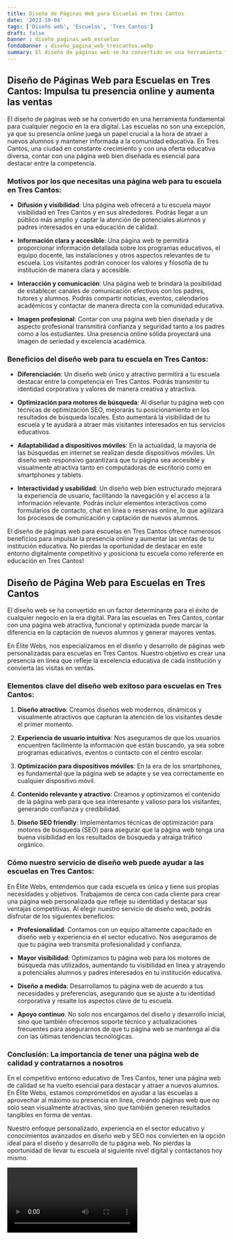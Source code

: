 ```yaml
---
title: Diseño de Páginas Web para Escuelas en Tres Cantos
date: '2023-10-04'
tags: ['Diseño web', 'Escuelas', 'Tres Cantos']
draft: false
banner : diseño_paginas_web_escuelas
fondoBanner : diseño_pagina_web_trescantos.webp
summary: El diseño de páginas web se ha convertido en una herramienta fundamental para cualquier negocio en la era digital. Las escuelas no son una excepción, ya que su presencia online juega un papel crucial a la hora de atraer a nuevos alumnos y mantener informada a la comunidad educativa. En Tres Cantos, una ciudad en constante crecimiento y con una oferta educativa diversa, contar con una página web bien diseñada es esencial para destacar entre la competencia.
---
```


## Diseño de Páginas Web para Escuelas en Tres Cantos: Impulsa tu presencia online y aumenta las ventas

El diseño de páginas web se ha convertido en una herramienta fundamental para cualquier negocio en la era digital. Las escuelas no son una excepción, ya que su presencia online juega un papel crucial a la hora de atraer a nuevos alumnos y mantener informada a la comunidad educativa. En Tres Cantos, una ciudad en constante crecimiento y con una oferta educativa diversa, contar con una página web bien diseñada es esencial para destacar entre la competencia.

### Motivos por los que necesitas una página web para tu escuela en Tres Cantos:

- **Difusión y visibilidad**: Una página web ofrecerá a tu escuela mayor visibilidad en Tres Cantos y en sus alrededores. Podrás llegar a un público más amplio y captar la atención de potenciales alumnos y padres interesados en una educación de calidad.

- **Información clara y accesible**: Una página web te permitirá proporcionar información detallada sobre los programas educativos, el equipo docente, las instalaciones y otros aspectos relevantes de tu escuela. Los visitantes podrán conocer los valores y filosofía de tu institución de manera clara y accesible.

- **Interacción y comunicación**: Una página web te brindará la posibilidad de establecer canales de comunicación efectivos con los padres, tutores y alumnos. Podrás compartir noticias, eventos, calendarios académicos y contactar de manera directa con la comunidad educativa.

- **Imagen profesional**: Contar con una página web bien diseñada y de aspecto profesional transmitirá confianza y seguridad tanto a los padres como a los estudiantes. Una presencia online sólida proyectará una imagen de seriedad y excelencia académica.

### Beneficios del diseño web para tu escuela en Tres Cantos:

- **Diferenciación**: Un diseño web único y atractivo permitirá a tu escuela destacar entre la competencia en Tres Cantos. Podrás transmitir tu identidad corporativa y valores de manera creativa y atractiva.

- **Optimización para motores de búsqueda**: Al diseñar tu página web con técnicas de optimización SEO, mejorarás tu posicionamiento en los resultados de búsqueda locales. Esto aumentará la visibilidad de tu escuela y te ayudará a atraer más visitantes interesados en tus servicios educativos.

- **Adaptabilidad a dispositivos móviles**: En la actualidad, la mayoría de las búsquedas en internet se realizan desde dispositivos móviles. Un diseño web responsivo garantizará que tu página sea accesible y visualmente atractiva tanto en computadoras de escritorio como en smartphones y tablets.

- **Interactividad y usabilidad**: Un diseño web bien estructurado mejorará la experiencia de usuario, facilitando la navegación y el acceso a la información relevante. Podrás incluir elementos interactivos como formularios de contacto, chat en línea o reservas online, lo que agilizará los procesos de comunicación y captación de nuevos alumnos.

El diseño de páginas web para escuelas en Tres Cantos ofrece numerosos beneficios para impulsar la presencia online y aumentar las ventas de tu institución educativa. No pierdas la oportunidad de destacar en este entorno digitalmente competitivo y ¡posiciona tu escuela como referente en educación en Tres Cantos!

<GifSeo />

<Cta />

## Diseño de Página Web para Escuelas en Tres Cantos

El diseño web se ha convertido en un factor determinante para el éxito de cualquier negocio en la era digital. Para las escuelas en Tres Cantos, contar con una página web atractiva, funcional y optimizada puede marcar la diferencia en la captación de nuevos alumnos y generar mayores ventas.

En Élite Webs, nos especializamos en el diseño y desarrollo de páginas web personalizadas para escuelas en Tres Cantos. Nuestro objetivo es crear una presencia en línea que refleje la excelencia educativa de cada institución y convierta las visitas en ventas.

### Elementos clave del diseño web exitoso para escuelas en Tres Cantos:

1. **Diseño atractivo**: Creamos diseños web modernos, dinámicos y visualmente atractivos que capturan la atención de los visitantes desde el primer momento.

2. **Experiencia de usuario intuitiva**: Nos aseguramos de que los usuarios encuentren fácilmente la información que están buscando, ya sea sobre programas educativos, eventos o contacto con el centro escolar.

3. **Optimización para dispositivos móviles**: En la era de los smartphones, es fundamental que la página web se adapte y se vea correctamente en cualquier dispositivo móvil.

4. **Contenido relevante y atractivo**: Creamos y optimizamos el contenido de la página web para que sea interesante y valioso para los visitantes, generando confianza y credibilidad.

5. **Diseño SEO friendly**: Implementamos técnicas de optimización para motores de búsqueda (SEO) para asegurar que la página web tenga una buena visibilidad en los resultados de búsqueda y atraiga tráfico orgánico.

### Cómo nuestro servicio de diseño web puede ayudar a las escuelas en Tres Cantos:

En Élite Webs, entendemos que cada escuela es única y tiene sus propias necesidades y objetivos. Trabajamos de cerca con cada cliente para crear una página web personalizada que refleje su identidad y destacar sus ventajas competitivas. Al elegir nuestro servicio de diseño web, podrás disfrutar de los siguientes beneficios:

- **Profesionalidad**: Contamos con un equipo altamente capacitado en diseño web y experiencia en el sector educativo. Nos aseguramos de que tu página web transmita profesionalidad y confianza.

- **Mayor visibilidad**: Optimizamos tu página web para los motores de búsqueda más utilizados, aumentando tu visibilidad en línea y atrayendo a potenciales alumnos y padres interesados en tu institución educativa.

- **Diseño a medida**: Desarrollamos tu página web de acuerdo a tus necesidades y preferencias, asegurando que se ajuste a tu identidad corporativa y resalte los aspectos clave de tu escuela.

- **Apoyo continuo**: No solo nos encargamos del diseño y desarrollo inicial, sino que también ofrecemos soporte técnico y actualizaciones frecuentes para asegurarnos de que tu página web se mantenga al día con las últimas tendencias tecnológicas.

### Conclusión: La importancia de tener una página web de calidad y contratarnos a nosotros

En el competitivo entorno educativo de Tres Cantos, tener una página web de calidad se ha vuelto esencial para destacar y atraer a nuevos alumnos. En Élite Webs, estamos comprometidos en ayudar a las escuelas a aprovechar al máximo su presencia en línea, creando páginas web que no solo sean visualmente atractivas, sino que también generen resultados tangibles en forma de ventas.

Nuestro enfoque personalizado, experiencia en el sector educativo y conocimientos avanzados en diseño web y SEO nos convierten en la opción ideal para el diseño y desarrollo de tu página web. No pierdas la oportunidad de llevar tu escuela al siguiente nivel digital y contáctanos hoy mismo.

<Video />

<CtaBot job='Escuelas' city='Tres Cantos'/>

<Gmaps query='Tres Cantos+españa+maps' />